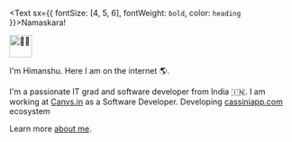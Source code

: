<Text sx={{ fontSize: [4, 5, 6], fontWeight: `bold`, color: `heading` }}>Namaskara! </Text>

<img src='https://media.giphy.com/media/WqR7WfQVrpXNcmrm81/giphy.gif' width='40px' height='40px' alt='🙏🏻' />

I'm Himanshu. Here I am on the internet 🌎.

I'm a passionate IT grad and software developer from India 🇮🇳.
I am working at [Canvs.in](https://www.canvs.in/) as a Software Developer. Developing [cassiniapp.com](https://www.cassiniapp.com/) ecosystem

Learn more [about me](/about).
